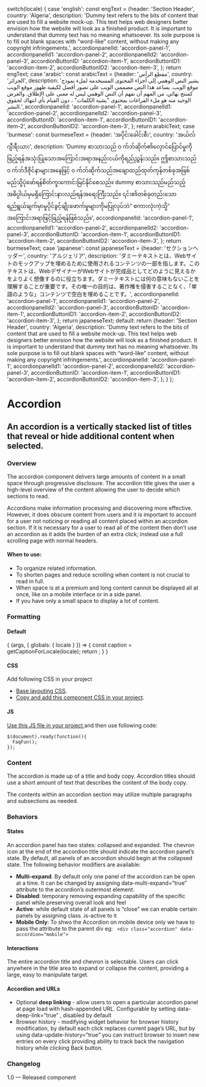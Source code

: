 

  switch(locale) {
    case 'english': const engText = {header: 'Section Header', country: 'Algeria', description: 'Dummy text refers to the bits of content that are used to fill a website mock-up. This text helps web designers better envision how the website will look as a finished product. It is important to understand that dummy text has no meaning whatsoever. Its sole purpose is to fill out blank spaces with “word-like” content, without making any copyright infringements.',
    accordionpanelId: 'accordion-panel-1',
    accordionpanelId1: 'accordion-panel-2',
    accordionpanelId2: 'accordion-panel-3',
    accordionButtonID: 'accordion-item-1',
    accordionButtonID1: 'accordion-item-2',
    accordionButtonID2: 'accordion-item-3',
    }; return engText;
    case 'arabic': const arabicText = {header: 'مقطع الرأس', country: 'الجزائر', description: 'يشير النص الوهمي إلى أجزاء المحتوى المستخدمة لملء نموذج موقع الويب. يساعد هذا النص مصممي الويب على تصور أفضل لكيفية ظهور موقع الويب كمنتج نهائي. من المهم أن نفهم أن النص الوهمي ليس له معنى على الإطلاق. والغرض الوحيد منه هو ملء الفراغات بمحتوى "يشبه الكلمات" ، دون القيام بأي انتهاك لحقوق النشر.',
    accordionpanelId: 'accordion-panel-1',
    accordionpanelId1: 'accordion-panel-2',
    accordionpanelId2: 'accordion-panel-3',
    accordionButtonID: 'accordion-item-1',
    accordionButtonID1: 'accordion-item-2',
    accordionButtonID2: 'accordion-item-3',
    }; return arabicText;
    case 'burmese': const burmeseText = {header: 'အပိုင်းခေါင်းစီး', country: 'အယ်လ်ဂျီးရီးယား', description: 'Dummy စာသားသည် ၀ က်ဘ်ဆိုက်၏လှောင်ပြောင်မှုကိုဖြည့်ရန်အသုံးပြုသောအကြောင်းအရာအနည်းငယ်ကိုရည်ညွှန်းသည်။ ဤစာသားသည် ၀ က်ဘ်ဒီဇိုင်နာများအနေဖြင့် ၀ က်ဘ်ဆိုက်သည်အချောထည်ထုတ်ကုန်တစ်ခုအဖြစ်မည်သို့ပုံဖော်ရန်စိတ်ကူးကောင်းမြင်နိုင်စေသည်။ dummy စာသားသည်မည်သည့်အဓိပ္ပါယ်မှမရှိကြောင်းနားလည်ရန်အရေးကြီးသည်။ ၎င်း၏တစ်ခုတည်းသောရည်ရွယ်ချက်မှာမူပိုင်ခွင့်ချိုးဖောက်မှုများကိုမပြုလုပ်ဘဲ“ စကားလုံးကဲ့သို့” အကြောင်းအရာဖြင့်ဖြည့်ရန်ဖြစ်သည်။',
    accordionpanelId: 'accordion-panel-1',
    accordionpanelId1: 'accordion-panel-2',
    accordionpanelId2: 'accordion-panel-3',
    accordionButtonID: 'accordion-item-1',
    accordionButtonID1: 'accordion-item-2',
    accordionButtonID2: 'accordion-item-3',
    }; return burmeseText;
    case 'japanese': const japaneseText = {header: 'セクションヘッダー', country: 'アルジェリア', description: 'ダミーテキストとは、Webサイトのモックアップを埋めるために使用されるコンテンツの一部を指します。このテキストは、WebデザイナーがWebサイトが完成品としてどのように見えるかをよりよく想像するのに役立ちます。ダミーテキストには何の意味もないことを理解することが重要です。その唯一の目的は、著作権を侵害することなく、「単語のような」コンテンツで空白を埋めることです。',
    accordionpanelId: 'accordion-panel-1',
    accordionpanelId1: 'accordion-panel-2',
    accordionpanelId2: 'accordion-panel-3',
    accordionButtonID: 'accordion-item-1',
    accordionButtonID1: 'accordion-item-2',
    accordionButtonID2: 'accordion-item-3',
    }; return japaneseText;
    default:
      return {header: 'Section Header', country: 'Algeria', description: 'Dummy text refers to the bits of content that are used to fill a website mock-up. This text helps web designers better envision how the website will look as a finished product. It is important to understand that dummy text has no meaning whatsoever. Its sole purpose is to fill out blank spaces with “word-like” content, without making any copyright infringements.',
      accordionpanelId: 'accordion-panel-1',
    accordionpanelId1: 'accordion-panel-2',
    accordionpanelId2: 'accordion-panel-3',
    accordionButtonID: 'accordion-item-1',
    accordionButtonID1: 'accordion-item-2',
    accordionButtonID2: 'accordion-item-3',
    };
  }
};

<Meta title="Components/UI components/Accordion" component={Accordion} />

# Accordion
## An accordion is a vertically stacked list of titles that reveal or hide additional content when selected.

### Overview
The accordion component delivers large amounts of content in a small space through progressive disclosure. The accordion title gives the user a high-level overview of the content allowing the user to decide which sections to read.

Accordions make information processing and discovering more effective. However, it does obscure content from users and it is important to account for a user not noticing or reading all content placed within an accordion section. If it is necessary for a user to read all of the content then don’t use an accordion as it adds the burden of an extra click; instead use a full scrolling page with normal headers.

#### When to use:
- To organize related information.
- To shorten pages and reduce scrolling when content is not crucial to read in full.
- When space is at a premium and long content cannot be displayed all at once, like on a mobile interface or in a side panel.
- If you have only a small space to display a lot of content.


### Formatting

#### Default

<Canvas>
  <Story name="Accordion">
    {
      (args, { globals: { locale } }) => {
        const caption = getCaptionForLocale(locale);
        return <Accordion 
          headerText={caption.header} 
          descriptionText={caption.description} 
          accordionpanelId={caption.accordionpanelId} 
          accordionpanelId1={caption.accordionpanelId1} 
          accordionpanelId2={caption.accordionpanelId2}
          accordionButtonID={caption.accordionButtonID} 
          accordionButtonID1={caption.accordionButtonID1} 
          accordionButtonID2={caption.accordionButtonID2}
        ></Accordion>;
      }
    }
  </Story>
</Canvas>

#### CSS
Add following CSS in your project
- [Base layouting CSS](https://github.com/undp/design-system/blob/building-dist/dist/css/base-minimal.css).
- [Copy and add this component CSS in your project](https://github.com/undp/design-system/blob/building-dist/dist/css/components/accordion.css).


#### JS
[Use this JS file in your project ](https://github.com/undp/design-system/blob/building-dist/stories/assets/js/Faq_custom.js)
and then use following code:
```
$(document).ready(function(){
  FaqFun();
});
```

### Content

The accordion is made up of a title and body copy. Accordion titles should use a short amount of text that describes the content of the body copy.

The contents within an accordion section may utilize multiple paragraphs and subsections as needed.


### Behaviors

#### States

An accordion panel  has two states: collapsed and expanded. The chevron icon at the end of the accordion title should indicate the accordion panel’s state. By default, all panels of an accordion should begin at the collapsed state. The following behavior modifiers are available: 

- **Multi-expand**. By default only one panel of the accordion can be open at a time. It can be changed by assigning  data-multi-expand=”true”  attribute to the accordion’s outermost element. 
- **Disabled**: temporary removing expanding capability of the specific panel while preserving overall look and feel
- **Active**: while default state of all panels is “close” we can enable certain panels by assigning class  .is-active  to it
- **Mobile Only**: To shwo the Accordion on mobile device only we have to pass the attribute to the parent div eg: 
  ``` <div class="accordion" data-accordion="mobile">```


#### Interactions

The entire accordion title and chevron is selectable. Users can click anywhere in the title area to expand or collapse the content, providing a large, easy to manipulate target.

#### Accordion and URLs

- Optional **deep linking** - allow users to open a particular accordion panel at page load with hash-appended URL. Configurable by setting  data-deep-link=”true” , disabled by default
- Browser history - modifying widget behavior for browser history modification, by default each click replaces current page’s URL, but by using  data-update-history=”true”  you can instruct browser to insert new entries on every click providing ability to track back the navigation history while clicking Back button.


### Changelog
1.0 — Released component